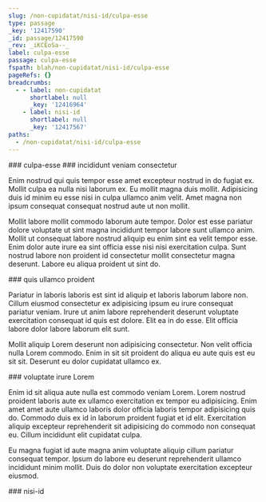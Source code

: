 ```yaml
---
slug: /non-cupidatat/nisi-id/culpa-esse
type: passage
_key: '12417590'
_id: passage/12417590
_rev: _iKCEoSa--_
label: culpa-esse
passage: culpa-esse
fspath: blah/non-cupidatat/nisi-id/culpa-esse
pageRefs: {}
breadcrumbs:
  - - label: non-cupidatat
      shortlabel: null
      _key: '12416964'
    - label: nisi-id
      shortlabel: null
      _key: '12417567'
paths:
  - /non-cupidatat/nisi-id/culpa-esse
---
```


<NuggetArea>
<Passage slug="/non-cupidatat/nisi-id/culpa-esse" type="passage" _key="12417590" _id="passage/12417590" _rev="_iKCEoSa--_" label="culpa-esse" passage="culpa-esse" fspath="blah/non-cupidatat/nisi-id/culpa-esse" paths="/non-cupidatat/nisi-id/culpa-esse">
<NuggetBody>
### culpa-esse

</NuggetBody>
<Breadcrumbs>
<Crumbs>
<Crumb _key="12416964" label="non-cupidatat" /><Crumb _key="12417567" label="nisi-id" />
</Crumbs>
</Breadcrumbs>
</Passage>

<NuggetsInbound>
</NuggetsInbound>
<NuggetsOutbound>
<Nugget direction="outbound" type="nugget" _key="db4d2cea-60bb-4f9f-997a-db8496a7d338" _id="nugget/db4d2cea-60bb-4f9f-997a-db8496a7d338" _rev="_iKCEoSa--A" fspath="blah/non-cupidatat/nisi-id/culpa-esse/incididunt-veniam-consectetur.md" label="incididunt veniam consectetur" paths="/non-cupidatat/nisi-id/culpa-esse/incididunt-veniam-consectetur" slug="/non-cupidatat/nisi-id/culpa-esse/incididunt-veniam-consectetur">
<NuggetBody>
### incididunt veniam consectetur

Enim nostrud qui quis tempor esse amet excepteur nostrud in do fugiat ex. Mollit culpa ea nulla nisi laborum ex. Eu mollit magna duis mollit. Adipisicing duis id minim eu esse nisi in culpa ullamco anim velit. Amet magna non ipsum consequat consequat nostrud aute ut non mollit.

Mollit labore mollit commodo laborum aute tempor. Dolor est esse pariatur dolore voluptate ut sint magna incididunt tempor labore sunt ullamco anim. Mollit ut consequat labore nostrud aliquip eu enim sint ea velit tempor esse. Enim dolor aute irure ea sint officia esse nisi nisi exercitation culpa. Sunt nostrud labore non proident id consectetur mollit consectetur magna deserunt. Labore eu aliqua proident ut sint do.

</NuggetBody>
</Nugget>

<Nugget direction="outbound" type="nugget" _key="b6aaac43-5ad5-498b-967e-d1084f6543ad" _id="nugget/b6aaac43-5ad5-498b-967e-d1084f6543ad" _rev="_iKCEoSa--B" fspath="blah/non-cupidatat/nisi-id/culpa-esse/quis-ullamco-proident.md" label="quis ullamco proident" paths="/non-cupidatat/nisi-id/culpa-esse/quis-ullamco-proident" slug="/non-cupidatat/nisi-id/culpa-esse/quis-ullamco-proident">
<NuggetBody>
### quis ullamco proident

Pariatur in laboris laboris est sint id aliquip et laboris laborum labore non. Cillum eiusmod consectetur ex adipisicing ipsum eu irure consequat pariatur veniam. Irure ut anim labore reprehenderit deserunt voluptate exercitation consequat id quis est dolore. Elit ea in do esse. Elit officia labore dolor labore laborum elit sunt.

Mollit aliquip Lorem deserunt non adipisicing consectetur. Non velit officia nulla Lorem commodo. Enim in sit sit proident do aliqua eu aute quis est eu sit sit. Deserunt eu dolor cupidatat ullamco ex.

</NuggetBody>
</Nugget>

<Nugget direction="outbound" type="nugget" _key="3a0125e4-497a-4233-902d-b5234b1a6c9b" _id="nugget/3a0125e4-497a-4233-902d-b5234b1a6c9b" _rev="_iKCEoSe---" fspath="blah/non-cupidatat/nisi-id/culpa-esse/voluptate-irure-lorem.md" label="voluptate irure Lorem" paths="/non-cupidatat/nisi-id/culpa-esse/voluptate-irure-lorem" slug="/non-cupidatat/nisi-id/culpa-esse/voluptate-irure-lorem">
<NuggetBody>
### voluptate irure Lorem

Enim id sit aliqua aute nulla est commodo veniam Lorem. Lorem nostrud proident laboris aute ex ullamco exercitation ex tempor eu adipisicing. Enim amet amet aute ullamco laboris dolor officia laboris tempor adipisicing quis do. Commodo duis ex id in laborum proident fugiat et id elit. Exercitation aliquip excepteur reprehenderit sit adipisicing do commodo non consequat eu. Cillum incididunt elit cupidatat culpa.

Eu magna fugiat id aute magna anim voluptate aliquip cillum pariatur consequat tempor. Ipsum do labore eu deserunt reprehenderit ullamco incididunt minim mollit. Duis do dolor non voluptate exercitation excepteur eiusmod.

</NuggetBody>
</Nugget>

</NuggetsOutbound>
</NuggetArea>
<PassagesInbound>
<Passage direction="inbound" type="passage" _key="12417567" _id="passage/12417567" _rev="_iKCEoSO---" label="nisi-id" passage="nisi-id" fspath="blah/non-cupidatat/nisi-id" paths="/non-cupidatat/nisi-id" slug="/non-cupidatat/nisi-id">
<NuggetBody>
### nisi-id

</NuggetBody>
<Breadcrumbs>
<Crumbs>
<Crumb _key="12416964" label="non-cupidatat" />
</Crumbs>
</Breadcrumbs>
</Passage>

</PassagesInbound>
<PassagesOutbound>
</PassagesOutbound>